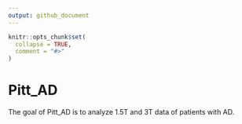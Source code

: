 ```yaml
---
output: github_document
---
```


<!-- README.md is generated from README.Rmd. Please edit that file -->

```r
knitr::opts_chunk$set(
  collapse = TRUE,
  comment = "#>"
)
```

# Pitt_AD

<!-- badges: start -->
<!-- badges: end -->

The goal of Pitt_AD is to analyze 1.5T and 3T data of patients with AD.
